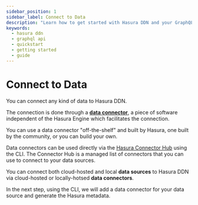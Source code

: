 ```yaml
---
sidebar_position: 1
sidebar_label: Connect to Data
description: "Learn how to get started with Hasura DDN and your GraphQL API."
keywords:
  - hasura ddn
  - graphql api
  - quickstart
  - getting started
  - guide
---
```


# Connect to Data

You can connect any kind of data to Hasura DDN.

The connection is done through a [**data connector**](/connectors/overview.mdx), a piece of software independent of the
Hasura Engine which facilitates the connection.

You can use a data connector "off-the-shelf" and built by Hasura, one built by the community, or you can build your own.

Data connectors can be used directly via the [Hasura Connector Hub](https://hasura.io/connectors/#connectors-list) using
the CLI. The Connector Hub is a managed list of connectors that you can use to connect to your data sources.

You can connect both cloud-hosted and local **data sources** to Hasura DDN via cloud-hosted or locally-hotsed **data
connectors**.

In the next step, using the CLI, we will add a data connector for your data source and generate the Hasura metadata.
